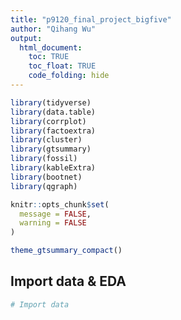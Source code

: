 ```yaml
---
title: "p9120_final_project_bigfive"
author: "Qihang Wu"
output: 
  html_document:
    toc: TRUE
    toc_float: TRUE
    code_folding: hide
---
```


```r
library(tidyverse)
library(data.table)
library(corrplot)
library(factoextra)
library(cluster)
library(gtsummary)
library(fossil)
library(kableExtra)
library(bootnet)
library(qgraph)

knitr::opts_chunk$set(
  message = FALSE,
  warning = FALSE
)

theme_gtsummary_compact()
```


## Import data & EDA
```r
# Import data

```






